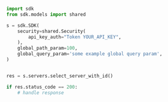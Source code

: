 ```python showLineNumbers copy filename="Select Server With Id usage example"
import sdk
from sdk.models import shared

s = sdk.SDK(
    security=shared.Security(
        api_key_auth="Token YOUR_API_KEY",
    ),
    global_path_param=100,
    global_query_param='some example global query param',
)


res = s.servers.select_server_with_id()

if res.status_code == 200:
    # handle response
```
